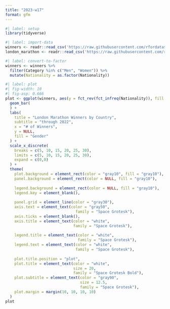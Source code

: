 ```yaml
---
title: "2023-w17"
format: gfm
---
```


```r
#| label: setup
library(tidyverse)
```

```r
#| label: import-data
winners <- readr::read_csv('https://raw.githubusercontent.com/rfordatascience/tidytuesday/master/data/2023/2023-04-25/winners.csv')
london_marathon <- readr::read_csv('https://raw.githubusercontent.com/rfordatascience/tidytuesday/master/data/2023/2023-04-25/london_marathon.csv')
```

```r
#| label: convert-to-factor
winners <- winners %>% 
  filter(Category %in% c("Men", "Women")) %>% 
  mutate(Nationality = as.factor(Nationality))
```

```r
#| label: plot
#| fig-width: 10
#| fig-asp: 0.666
plot <- ggplot(winners, aes(y = fct_rev(fct_infreq(Nationality)), fill = Category)) +
  geom_bar(
  ) +
  labs(
    title = "London Marathon Winners by Country",
    subtitle = "through 2022",
    x = "# of Winners",
    y = NULL,
    fill = "Gender"
  ) +
  scale_x_discrete(
    breaks = c(5, 10, 15, 20, 25, 30),
    limits = c(5, 10, 15, 20, 25, 30),
    expand = c(0,0)
  ) +
  theme(
    plot.background = element_rect(color = "gray10", fill = "gray10"),
    panel.background = element_rect(color = NULL, fill = "gray10"),
    
    legend.background = element_rect(color = NULL, fill = "gray10"),
    legend.key = element_blank(),
    
    panel.grid = element_line(color = "gray30"),
    axis.text = element_text(color = "gray50",
                               family = "Space Grotesk"),
    axis.ticks = element_blank(),
    axis.title = element_text(color = "white",
                              family = "Space Grotesk"),
    
    legend.title = element_text(color = "white",
                                family = "Space Grotesk"),
    legend.text = element_text(color = "white",
                               family = "Space Grotesk"),
    
    plot.title.position = "plot",
    plot.title = element_text(color = "white",
                              size = 20,
                              family = "Space Grotesk Bold"),
    plot.subtitle = element_text(color = "gray90",
                                 size = 12.5,
                                 family = "Space Grotesk"),
    plot.margin = margin(10, 10, 10, 10)
  )
plot
```


